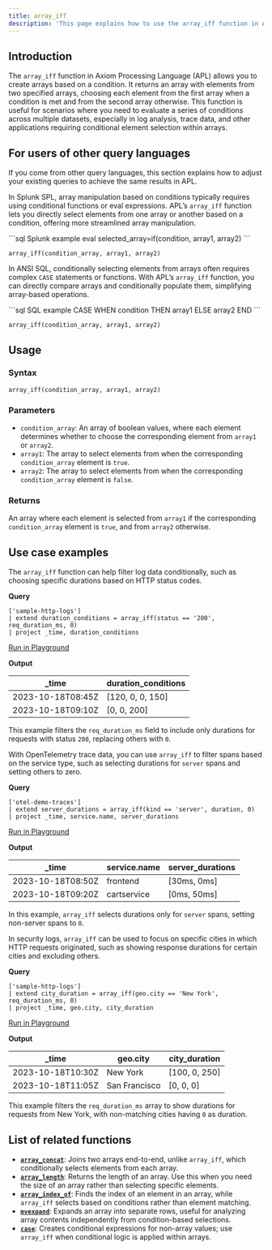 ```yaml
---
title: array_iff
description: 'This page explains how to use the array_iff function in APL.'
---
```


## Introduction

The `array_iff` function in Axiom Processing Language (APL) allows you to create arrays based on a condition. It returns an array with elements from two specified arrays, choosing each element from the first array when a condition is met and from the second array otherwise. This function is useful for scenarios where you need to evaluate a series of conditions across multiple datasets, especially in log analysis, trace data, and other applications requiring conditional element selection within arrays.

## For users of other query languages

If you come from other query languages, this section explains how to adjust your existing queries to achieve the same results in APL.

<AccordionGroup>
<Accordion title="Splunk SPL users">

In Splunk SPL, array manipulation based on conditions typically requires using conditional functions or eval expressions. APL’s `array_iff` function lets you directly select elements from one array or another based on a condition, offering more streamlined array manipulation.

<CodeGroup>
```sql Splunk example
eval selected_array=if(condition, array1, array2)
```

```kusto APL equivalent
array_iff(condition_array, array1, array2)
```
</CodeGroup>

</Accordion>
<Accordion title="ANSI SQL users">

In ANSI SQL, conditionally selecting elements from arrays often requires complex `CASE` statements or functions. With APL’s `array_iff` function, you can directly compare arrays and conditionally populate them, simplifying array-based operations.

<CodeGroup>
```sql SQL example
CASE WHEN condition THEN array1 ELSE array2 END
```

```kusto APL equivalent
array_iff(condition_array, array1, array2)
```
</CodeGroup>

</Accordion>
</AccordionGroup>

## Usage

### Syntax

```kusto
array_iff(condition_array, array1, array2)
```

### Parameters

- `condition_array`: An array of boolean values, where each element determines whether to choose the corresponding element from `array1` or `array2`.
- `array1`: The array to select elements from when the corresponding `condition_array` element is `true`.
- `array2`: The array to select elements from when the corresponding `condition_array` element is `false`.

### Returns

An array where each element is selected from `array1` if the corresponding `condition_array` element is `true`, and from `array2` otherwise.

## Use case examples

<Tabs>
<Tab title="Log analysis">

The `array_iff` function can help filter log data conditionally, such as choosing specific durations based on HTTP status codes.

**Query**

```kusto
['sample-http-logs']
| extend duration_conditions = array_iff(status == '200', req_duration_ms, 0)
| project _time, duration_conditions
```

[Run in Playground](https://play.axiom.co/axiom-play-qf1k/explorer?initForm=%7B%22apl%22%3A%22%5B%27sample-http-logs%27%5D%20%7C%20extend%20duration_conditions%20%3D%20array_iff%28status%20%3D%3D%20200%2C%20req_duration_ms%2C%'200'%29%20%7C%20project%20_time%2C%20duration_conditions%22%7D)

**Output**

| _time              | duration_conditions |
|--------------------|---------------------|
| 2023-10-18T08:45Z | [120, 0, 0, 150]    |
| 2023-10-18T09:10Z | [0, 0, 200]         |

This example filters the `req_duration_ms` field to include only durations for requests with status `200`, replacing others with `0`.

</Tab>
<Tab title="OpenTelemetry traces">

With OpenTelemetry trace data, you can use `array_iff` to filter spans based on the service type, such as selecting durations for `server` spans and setting others to zero.

**Query**

```kusto
['otel-demo-traces']
| extend server_durations = array_iff(kind == 'server', duration, 0)
| project _time, service.name, server_durations
```

[Run in Playground](https://play.axiom.co/axiom-play-qf1k/explorer?initForm=%7B%22apl%22%3A%22%5B%27otel-demo-traces%27%5D%20%7C%20extend%20server_durations%20%3D%20array_iff%28kind%20%3D%3D%20server%2C%20duration%2C%200%29%20%7C%20project%20_time%2C%20service.name%2C%20server_durations%22%7D)

**Output**

| _time              | service.name       | server_durations |
|--------------------|--------------------|------------------|
| 2023-10-18T08:50Z | frontend           | [30ms, 0ms]     |
| 2023-10-18T09:20Z | cartservice        | [0ms, 50ms]     |

In this example, `array_iff` selects durations only for `server` spans, setting non-server spans to `0`.

</Tab>
<Tab title="Security logs">

In security logs, `array_iff` can be used to focus on specific cities in which HTTP requests originated, such as showing response durations for certain cities and excluding others.

**Query**

```kusto
['sample-http-logs']
| extend city_duration = array_iff(geo.city == 'New York', req_duration_ms, 0)
| project _time, geo.city, city_duration
```

[Run in Playground](https://play.axiom.co/axiom-play-qf1k/explorer?initForm=%7B%22apl%22%3A%22%5B%27sample-http-logs%27%5D%20%7C%20extend%20city_duration%20%3D%20array_iff%28geo.city%20%3D%3D%20New%20York%2C%20req_duration_ms%2C%200%29%20%7C%20project%20_time%2C%20geo.city%2C%20city_duration%22%7D)

**Output**

| _time              | geo.city      | city_duration    |
|--------------------|---------------|------------------|
| 2023-10-18T10:30Z | New York      | [100, 0, 250]    |
| 2023-10-18T11:05Z | San Francisco | [0, 0, 0]        |

This example filters the `req_duration_ms` array to show durations for requests from New York, with non-matching cities having `0` as duration.

</Tab>
</Tabs>

## List of related functions

- [**`array_concat`**](/apl/array-functions/array_concat-function): Joins two arrays end-to-end, unlike `array_iff`, which conditionally selects elements from each array.
- [**`array_length`**](/apl/array-functions/array_length-function): Returns the length of an array. Use this when you need the size of an array rather than selecting specific elements.
- [**`array_index_of`**](/apl/array-functions/array_index_of-function): Finds the index of an element in an array, while `array_iff` selects based on conditions rather than element matching.
- [**`mvexpand`**](/apl/array-functions/mvexpand-function): Expands an array into separate rows, useful for analyzing array contents independently from condition-based selections.
- [**`case`**](/apl/array-functions/case-function): Creates conditional expressions for non-array values; use `array_iff` when conditional logic is applied within arrays.